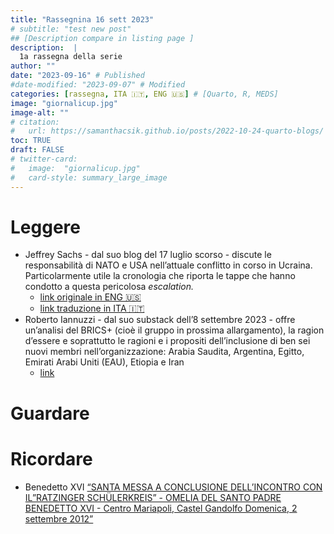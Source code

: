 ```yaml
---
title: "Rassegnina 16 sett 2023"
# subtitle: "test new post"
## [Description compare in listing page ]
description:  |
  1a rassegna della serie
author: ""
date: "2023-09-16" # Published
#date-modified: "2023-09-07" # Modified
categories: [rassegna, ITA 🇮🇹, ENG 🇺🇸] # [Quarto, R, MEDS]
image: "giornalicup.jpg"
image-alt: ""
# citation: 
#   url: https://samanthacsik.github.io/posts/2022-10-24-quarto-blogs/ 
toc: TRUE
draft: FALSE
# twitter-card:
#   image:  "giornalicup.jpg"
#   card-style: summary_large_image
---
```


# Leggere
+ Jeffrey Sachs - dal suo blog del 17 luglio scorso - discute le responsabilità di NATO e USA nell’attuale conflitto in corso in Ucraina. Particolarmente utile la cronologia che riporta le tappe che hanno condotto a questa pericolosa *escalation.* 
	- [link originale in ENG 🇺🇸](https://www.jeffsachs.org/newspaper-articles/history-of-war-in-ukraine)
	- [link traduzione in ITA 🇮🇹](https://www.sabinopaciolla.com/la-vera-storia-della-guerra-in-ucraina-una-cronologia-degli-eventi-e-un-caso-per-la-diplomazia/)

+ Roberto Iannuzzi - dal suo substack dell'8 settembre 2023 - offre un'analisi del BRICS+ (cioè il gruppo in prossima allargamento), la ragion d'essere e soprattutto le ragioni e i propositi dell'inclusione di ben sei nuovi membri nell’organizzazione: Arabia Saudita, Argentina, Egitto, Emirati Arabi Uniti (EAU), Etiopia e Iran
	- [link](https://robertoiannuzzi.substack.com/p/lespansione-dei-brics-e-la-battaglia)



# Guardare 
 

# Ricordare 
+ Benedetto XVI  ["SANTA MESSA A CONCLUSIONE DELL’INCONTRO CON IL "RATZINGER SCHÜLERKREIS" - OMELIA DEL SANTO PADRE BENEDETTO XVI - Centro Mariapoli, Castel Gandolfo Domenica, 2 settembre 2012"](https://www.vatican.va/content/benedict-xvi/it/homilies/2012/documents/hf_ben-xvi_hom_20120902_ratzinger-schuelerkreis.html)
